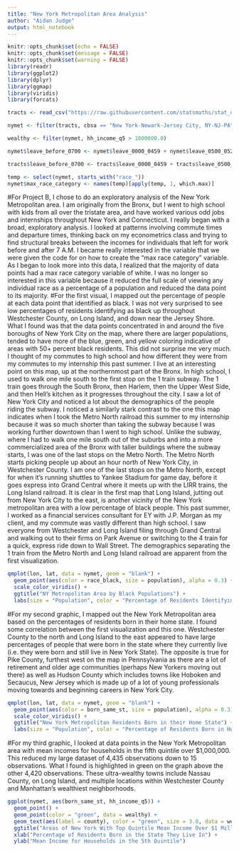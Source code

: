 ---
title: "New York Metropolitan Area Analysis"
author: "Aidan Judge"
output: html_notebook
---

```{r setup, include=FALSE, message=FALSE, warning=FALSE}
knitr::opts_chunk$set(echo = FALSE)
knitr::opts_chunk$set(message = FALSE)
knitr::opts_chunk$set(warning = FALSE)
library(readr)
library(ggplot2)
library(dplyr)
library(ggmap)
library(viridis)
library(forcats)
```

```{r}
tracts <- read_csv("https://raw.githubusercontent.com/statsmaths/stat_data/gh-pages/acs_tract_data_2016.csv.gz")

nymet <- filter(tracts, cbsa == "New York-Newark-Jersey City, NY-NJ-PA")

wealthy <- filter(nymet, hh_income_q5 > 1000000.0)

```

```{r}
nymet$leave_before_0700 <- nymet$leave_0000_0459 + nymet$leave_0500_0529 + nymet$leave_0530_0559 + nymet$leave_0600_0629 + nymet$leave_0629_0659

tracts$leave_before_0700 <- tracts$leave_0000_0459 + tracts$leave_0500_0529 + tracts$leave_0530_0559 + tracts$leave_0600_0629 + tracts$leave_0629_0659

temp <- select(nymet, starts_with("race_"))
nymet$max_race_category <- names(temp)[apply(temp, 1, which.max)]

```

#For Project B, I chose to do an exploratory analysis of the New York Metropolitan area.  I am originally from the Bronx, but I went to high school with kids from all over the tristate area, and have worked various odd jobs and internships throughout New York and Connecticut.  I really began with a broad, exploratory analysis.  I looked at patterns involving commute times and departure times, thinking back on my econometrics class and trying to find structural breaks between the incomes for individuals that left for work before and after 7 A.M.  I became really interested in the variable that we were given the code for on how to create the "max race category" variable.  As I began to look more into this data, I realized that the majority of data points had a max race category variable of white.  I was no longer so interested in this variable because it reduced the full scale of viewing any individual race as a percentage of a population and reduced the data point to its majority.
#For the first visual, I mapped out the percentage of people at each data point that identified as black.  I was not very surprised to see low percentages of residents identifying as black up throughout Westchester County, on Long Island, and down near the Jersey Shore.  What I found was that the data points concentrated in and around the five boroughs of New York City on the map, where there are larger populations, tended to have more of the blue, green, and yellow coloring indicative of areas with 50+ percent black residents.  This did not surprise me very much.  I thought of my commutes to high school and how different they were from my commutes to my internship this past summer.  I live at an interesting point on this map, up at the northernmost part of the Bronx.  In high school, I used to walk one mile south to the first stop on the 1 train subway.  The 1 train goes through the South Bronx, then Harlem, then the Upper West Side, and then Hell's kitchen as it progresses throughout the city.  I saw a lot of New York City and noticed a lot about the demographics of the people riding the subway.  I noticed a similarly stark contrast to the one this map indicates when I took the Metro North railroad this summer to my internship because it was so much shorter than taking the subway because I was working further downtown than I went to high school.  Unlike the subway, where I had to walk one mile south out of the suburbs and into a more commercialized area of the Bronx with taller buildings where the subway starts, I was one of the last stops on the Metro North.  The Metro North starts picking people up about an hour north of New York City, in Westchester County.  I am one of the last stops on the Metro North, except for when it's running shuttles to Yankee Stadium for game day, before it goes express into Grand Central where it meets up with the LIRR trains, the Long Island railroad.  It is clear in the first map that Long Island, jutting out from New York City to the east, is another vicinity of the New York metropolitan area with a low percentage of black people.  This past summer, I worked as a financial services consultant for EY with J.P. Morgan as my client, and my commute was vastly different than high school.  I saw everyone from Westchester and Long Island filing through Grand Central and walking out to their firms on Park Avenue or switching to the 4 train for a quick, express ride down to Wall Street.  The demographics separating the 1 train from the Metro North and Long Island railroad are apparent from the first visualization.

```{r}
qmplot(lon, lat, data = nymet, geom = "blank") +
  geom_point(aes(color = race_black, size = population), alpha = 0.3) +
  scale_color_viridis() +
  ggtitle("NY Metropolitan Area by Black Populations") +
  labs(size = "Population", color = "Percentage of Residents Identifying as Black")

```

#For my second graphic, I mapped out the New York Metropolitan area based on the percentages of residents born in their home state.  I found some correlation between the first visualization and this one.  Westchester County to the north and Long Island to the east appeared to have large percentages of people that were born in the state where they currently live (i.e. they were born and still live in New York State).  The opposite is true for Pike County, furthest west on the map in Pennsylvania as there are a lot of retirement and older age communities (perhaps New Yorkers moving out there) as well as Hudson County which includes towns like Hoboken and Secaucus, New Jersey which is made up of a lot of young professionals moving towards and beginning careers in New York City.

```{r}
qmplot(lon, lat, data = nymet, geom = "blank") +
  geom_point(aes(color = born_same_st, size = population), alpha = 0.3) +
  scale_color_viridis() +
  ggtitle("New York Metropolitan Residents Born in their Home State") +
  labs(size = "Population", color = "Percentage of Residents Born in Home State")
```

#For my third graphic, I looked at data points in the New York Metropolitan area with mean incomes for households in the fifth quintile over $1,000,000.  This reduced my large dataset of 4,435 observations down to 15 observations.  What I found is highlighted in green on the graph above the other 4,420 observations.  These ultra-wealthy towns include Nassau County, on Long Island, and multiple locations within Westchester County and Manhattan's wealthiest neighborhoods.

```{r}
ggplot(nymet, aes(born_same_st, hh_income_q5)) +
  geom_point() +
  geom_point(color = "green", data = wealthy) +
  geom_text(aes(label = county), color = "green", size = 3.0, data = wealthy) +
  ggtitle("Areas of New York With Top Quintile Mean Income Over $1 Million") +
  xlab("Percentage of Residents Born in the State They Live In") +
  ylab("Mean Income for Households in the 5th Quintile")
```